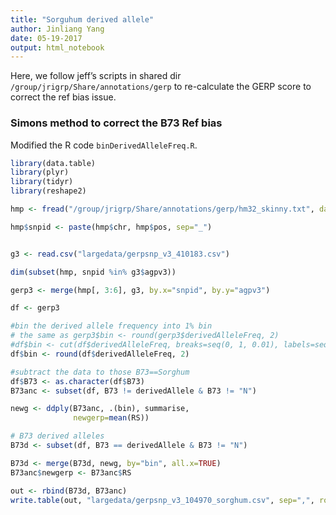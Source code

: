 ```yaml
---
title: "Sorguhum derived allele"
author: Jinliang Yang
date: 05-19-2017
output: html_notebook
---
```



Here, we follow jeff's scripts in shared dir `/group/jrigrp/Share/annotations/gerp` to re-calculate the GERP score to correct the ref bias issue. 

### Simons method to correct the B73 Ref bias

Modified the R code `binDerivedAlleleFreq.R`.

```r
library(data.table)
library(plyr)
library(tidyr)
library(reshape2)

hmp <- fread("/group/jrigrp/Share/annotations/gerp/hm32_skinny.txt", data.table=FALSE)

hmp$snpid <- paste(hmp$chr, hmp$pos, sep="_")


g3 <- read.csv("largedata/gerpsnp_v3_410183.csv")

dim(subset(hmp, snpid %in% g3$agpv3))

gerp3 <- merge(hmp[, 3:6], g3, by.x="snpid", by.y="agpv3")

df <- gerp3

#bin the derived allele frequency into 1% bin
# the same as gerp3$bin <- round(gerp3$derivedAlleleFreq, 2)
#df$bin <- cut(df$derivedAlleleFreq, breaks=seq(0, 1, 0.01), labels=seq(0, 0.99, 0.01))
df$bin <- round(df$derivedAlleleFreq, 2)

#subtract the data to those B73==Sorghum
df$B73 <- as.character(df$B73)
B73anc <- subset(df, B73 != derivedAllele & B73 != "N")

newg <- ddply(B73anc, .(bin), summarise,
              newgerp=mean(RS))

# B73 derived alleles
B73d <- subset(df, B73 == derivedAllele & B73 != "N")

B73d <- merge(B73d, newg, by="bin", all.x=TRUE)
B73anc$newgerp <- B73anc$RS

out <- rbind(B73d, B73anc)
write.table(out, "largedata/gerpsnp_v3_104970_sorghum.csv", sep=",", row.names=FALSE, quote=FALSE )

```

